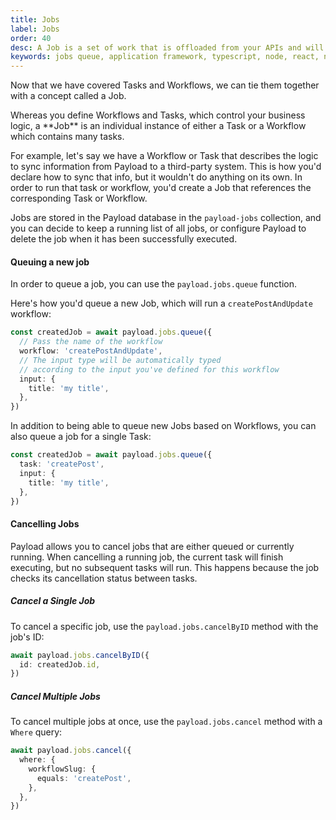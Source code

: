 ```yaml
---
title: Jobs
label: Jobs
order: 40
desc: A Job is a set of work that is offloaded from your APIs and will be processed at a later date.
keywords: jobs queue, application framework, typescript, node, react, nextjs
---
```


Now that we have covered Tasks and Workflows, we can tie them together with a concept called a Job.

<Banner type="default">
  Whereas you define Workflows and Tasks, which control your business logic, a
  **Job** is an individual instance of either a Task or a Workflow which
  contains many tasks.
</Banner>

For example, let's say we have a Workflow or Task that describes the logic to sync information from Payload to a third-party system. This is how you'd declare how to sync that info, but it wouldn't do anything on its own. In order to run that task or workflow, you'd create a Job that references the corresponding Task or Workflow.

Jobs are stored in the Payload database in the `payload-jobs` collection, and you can decide to keep a running list of all jobs, or configure Payload to delete the job when it has been successfully executed.

#### Queuing a new job

In order to queue a job, you can use the `payload.jobs.queue` function.

Here's how you'd queue a new Job, which will run a `createPostAndUpdate` workflow:

```ts
const createdJob = await payload.jobs.queue({
  // Pass the name of the workflow
  workflow: 'createPostAndUpdate',
  // The input type will be automatically typed
  // according to the input you've defined for this workflow
  input: {
    title: 'my title',
  },
})
```

In addition to being able to queue new Jobs based on Workflows, you can also queue a job for a single Task:

```ts
const createdJob = await payload.jobs.queue({
  task: 'createPost',
  input: {
    title: 'my title',
  },
})
```

#### Cancelling Jobs

Payload allows you to cancel jobs that are either queued or currently running. When cancelling a running job, the current task will finish executing, but no subsequent tasks will run. This happens because the job checks its cancellation status between tasks.

##### Cancel a Single Job

To cancel a specific job, use the `payload.jobs.cancelByID` method with the job's ID:

```ts
await payload.jobs.cancelByID({
  id: createdJob.id,
})
```

##### Cancel Multiple Jobs

To cancel multiple jobs at once, use the `payload.jobs.cancel` method with a `Where` query:

```ts
await payload.jobs.cancel({
  where: {
    workflowSlug: {
      equals: 'createPost',
    },
  },
})
```
